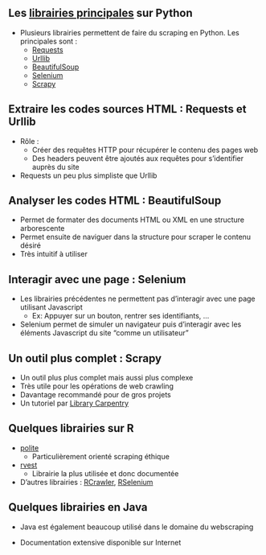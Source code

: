 ## Les [librairies principales](https://www.projectpro.io/article/python-libraries-for-web-scraping/625#mcetoc_1gb5hj7o81i) sur Python

- Plusieurs librairies permettent de faire du scraping en Python. Les principales sont :
    - [Requests](https://requests.readthedocs.io/en/latest/)
    - [Urllib](https://docs.python.org/fr/3/library/urllib.html)
    - [BeautifulSoup](https://www.crummy.com/software/BeautifulSoup/bs4/doc/)
    - [Selenium](https://selenium-python.readthedocs.io/)
    - [Scrapy](https://scrapy.org/)


## Extraire les codes sources HTML : Requests et Urllib

- Rôle :
    - Créer des requêtes HTTP pour récupérer le contenu des pages web
    - Des headers peuvent être ajoutés aux requêtes pour s'identifier auprès du site

- Requests un peu plus simpliste que Urllib


## Analyser les codes HTML : BeautifulSoup

- Permet de formater des documents HTML ou XML en une structure arborescente
- Permet ensuite de naviguer dans la structure pour scraper le contenu désiré
- Très intuitif à utiliser


## Interagir avec une page : Selenium

- Les librairies précédentes ne permettent pas d'interagir avec une page utilisant Javascript
    - Ex: Appuyer sur un bouton, rentrer ses identifiants, ...
- Selenium permet de simuler un navigateur puis d'interagir avec les éléments Javascript du site "comme un utilisateur"


## Un outil plus complet : Scrapy

- Un outil plus plus complet mais aussi plus complexe
- Très utile pour les opérations de web crawling
- Davantage recommandé pour de gros projets
- Un tutoriel par [Library Carpentry](https://librarycarpentry.org/lc-webscraping/04-scrapy/index.html)


## Quelques librairies sur R

- [polite](https://cran.r-project.org/web/packages/polite/index.html)
    - Particulièrement orienté scraping éthique

- [rvest](https://thinkr.fr/rvest/)
    - Librairie la plus utilisée et donc documentée

- D'autres librairies : [RCrawler](https://cran.r-project.org/web/packages/Rcrawler/Rcrawler.pdf), [RSelenium](https://cran.r-project.org/web/packages/RSelenium/index.html)

## Quelques librairies en Java

- Java est également beaucoup utilisé dans le domaine du webscraping

- Documentation extensive disponible sur Internet
